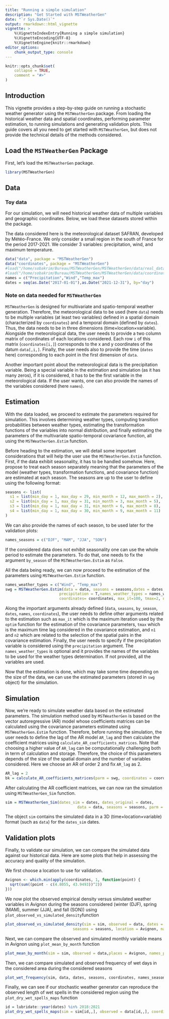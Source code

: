 ```yaml
---
title: "Running a simple simulation"
description: "Get Started with MSTWeatherGen"
date: "`r Sys.Date()`"
output: rmarkdown::html_vignette
vignette: >
    %\VignetteIndexEntry{Running a simple simulation}
    %\VignetteEncoding{UTF-8}
    %\VignetteEngine{knitr::rmarkdown}
editor_options:
    chunk_output_type: console
---
```


```r
knitr::opts_chunk$set(
    collapse = TRUE,
    comment = "#>"
)
```


## Introduction

This vignette provides a step-by-step guide on running a stochastic weather generator using the `MSTWeatherGen` package. From loading the historical weather data and spatial coordinates, performing parameter estimation, to running simulations and generating validation plots. This guide covers all you need to get started with `MSTWeatherGen`, but does not provide the technical details of the methods considered.

## Load the `MSTWeatherGen` Package

First, let's load the `MSTWeatherGen` package.

```r
library(MSTWeatherGen)
```

## Data

### Toy data

For our simulation, we will need historical weather data of multiple variables and geographic coordinates. Below, we load these datasets stored within the package.

The data considered here is the meteorological dataset SAFRAN, developed by Météo-France. We only consider a small region in the south of France for the period 2017-2021. We consider 3 variables: precipitation, wind, and maximum temperature.

```r
data("data", package = "MSTWeatherGen")
data("coordinates", package = "MSTWeatherGen")
#load("/home/sobakrim/Bureau/MSTWeatherGen/MSTWeatherGen/data/real_data.rda")
#load("/home/sobakrim/Bureau/MSTWeatherGen/MSTWeatherGen/data/coordinates.rda")
names = c("Precipitation","Wind","Temp_max")
dates = seq(as.Date("2017-01-01"),as.Date("2021-12-31"), by="day")
```

### Note on data needed for `MSTWeatherGen`

`MSTWeatherGen` is designed for multivariate and spatio-temporal weather generation. Therefore, the meteorological data to be used (here `data`) needs to be multiple variables (at least two variables) defined in a spatial domain (characterized by `coordinates`) and a temporal domain (defined by `dates`). Thus, the data needs to be in three dimensions (time$\times$location$\times$variable). Alongside the meteorological data, the user needs to provide a two column matrix of coordinates of each locations considered. Each row `i` of this matrix (`coordinates[i,]`) corresponds to the x and y coordinates of the datum `data[,i,]`. Finally, the user needs also to provide the time (`dates` here) corresponding to each point in the first dimension of `data`.

Another important point about the meteorological data is the precipitation variable. Being a special variable in the estimation and simulation (as it has many zeros), if it is considered, it has to be the first variable in the meteorological data. If the user wants, one can also provide the names of the variables considered (here `names`).

## Estimation

With the data loaded, we proceed to estimate the parameters required for simulation. This involves determining weather types, computing transition probabilities between weather types, estimating the transformation functions of the variables into normal distribution, and finally estimating the parameters of the multivariate spatio-temporal covariance function, all using the `MSTWeatherGen.Estim` function.

Before heading to the estimation, we will detail some important considerations that will help the user use the `MSTWeatherGen.Estim` function. First, if the data exhibit seasonality, it has to be handled somehow. Here, propose to treat each season separately meaning that the parameters of the model (weather types, transformation functions, and covariance function) are estimated at each season. The seasons are up to the user to define using the following format:

```r
seasons <- list(
  s1 = list(min_day = 1, max_day = 29, min_month = 12, max_month = 2),
  s2 = list(min_day = 1, max_day = 31, min_month = 3, max_month = 5),
  s3 = list(min_day = 1, max_day = 31, min_month = 6, max_month = 8),
  s4 = list(min_day = 1, max_day = 30, min_month = 9, max_month = 11)
)
```

We can also provide the names of each season, to be used later for the validation plots:

```r
names_seasons = c("DJF", "MAM", "JJA", "SON")
```

If the considered data does not exhibit seasonality one can use the whole period to estimate the parameters. To do that, one needs to fix the argument `by_season` of the `MSTWeatherGen.Estim` as `False`.

All the data being ready, we can now proceed to the estimation of the parameters using `MSTWeatherGen.Estim` function.

```r
names_weather_types = c("Wind", "Temp_max")
swg = MSTWeatherGen.Estim(data = data, seasons = seasons,dates = dates, names = names, by_season = T, 
                        precipitation = T,names_weather_types = names_weather_types,
                        coordinates= coordinates, max_it=100, tmax=2, n1=5, n2=5)
```

Along the important arguments already defined (`data`, `seasons`, `by_season`, `dates`, `names`, `coordinates`), the user needs to define other arguments related to the estimation such as `max_it` which is the maximum iteration used by the `optim` function for the estimation of the covariance parameters, `tmax` which is the maximum time lag considered in the covariance estimation, and `n1` and `n2` which are related to the selection of the spatial pairs in the covariance estimation. Finally, the user needs to specify if the precipitation variable is considered using the `precipitation` argument. The `names_weather_types` is optional and it provides the names of the variables to be used for the weather types determination. If not provided, all the variables are used.

Now that the estimation is done, which may take some time depending on the size of the data, we can use the estimated parameters (stored in `swg` object) for the simulation.

## Simulation

Now, we're ready to simulate weather data based on the estimated parameters. The simulation method used by `MSTWeatherGen` is based on the vector autoregressive (AR) model whose coefficients matrices can be calculated using the covariance parameters estimated using `MSTWeatherGen.Estim` function. Therefore, before running the simulation, the user needs to define the lag of the AR model `AR_lag` and then calculate the coefficient matrices using `calculate_AR_coefficients_matrices`. Note that choosing a higher value of `AR_lag` can be computationally challenging both in term of calculation and storage. Therefore, the choice of this parameters depends of the size of the spatial domain and the number of variables considered. Here we choose an AR of order 2 and fix `AR_lag` as 2.

```r
AR_lag = 2
bk = calculate_AR_coefficients_matrices(parm = swg, coordinates = coordinates, AR_lag = AR_lag)
```

After calculating the AR coefficient matrices, we can now ran the simulation using `MSTWeatherGen_Sim` function.

```r
sim = MSTWeatherGen_Sim(dates_sim = dates, dates_original = dates, 
                                data = data, seasons = seasons, parm = swg, AR_lag = AR_lag, bk = bk)
```

The object `sim` contains the simulated data in a 3D (time$\times$location$\times$variable) format (such as `data`) for the `dates_sim` dates.

## Validation plots

Finally, to validate our simulation, we can compare the simulated data against our historical data. Here are some plots that help in assessing the accuracy and quality of the simulation.

We first choose a location to use for validation.

```r
Avignon <- which.min(apply(coordinates, 1, function(point) {
  sqrt(sum((point - c(4.8055, 43.9493))^2))
}))
```

We now plot the observed empirical density versus simulated weather variables in Avignon during the seasons considered (winter (DJF), spring (MAM), summer (JJA), and fall (SON)) using `plot_observed_vs_simulated_density`function

```r
plot_observed_vs_simulated_density(sim = sim, observed = data, dates = dates, 
                              seasons = seasons, location = Avignon, names = names, names_seasons =names_seasons)

```

Next, we can compare the observed and simulated monthly variable means in Avignon using `plot_mean_by_month` function

```r
plot_mean_by_month(sim = sim, observed = data,places = Avignon, names_places = "Avignon", names = names, dates = dates)
```

Then, we can compare simulated and observed frequency of wet days in the considered area during the considered seasons

```r
plot_wet_frequency(sim, data, dates, seasons, coordinates, names_seasons)
```

Finally, we can see if our stochastic weather generator can reproduce the observed length of wet spells in the considered region using the `plot_dry_wet_spells_maps` function

```r
id = lubridate::year(dates) %in% 2018:2021
plot_dry_wet_spells_maps(sim = sim[id,,], observed = data[id,,], coordinates = coordinates, dates = dates[id])
```
